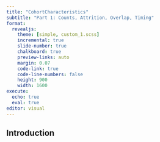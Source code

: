 ```yaml
---
title: "CohortCharacteristics"
subtitle: "Part 1: Counts, Attrition, Overlap, Timing"
format:
  revealjs: 
    theme: [simple, custom_1.scss]
    incremental: true   
    slide-number: true
    chalkboard: true
    preview-links: auto
    margin: 0.07
    code-link: true
    code-line-numbers: false
    height: 900
    width: 1600
execute:
  echo: true
  eval: true
editor: visual
---
```


## Introduction
